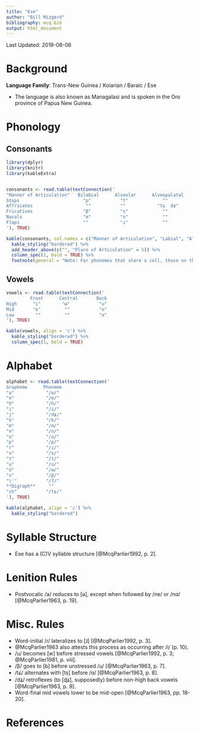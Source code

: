 ```yaml
---
title: "Ese"
author: "Bill Mizgerd"
bibliography: mcq.bib
output: html_document
---
```


Last Updated: 2019-08-06

# Background

**Language Family**: Trans-New Guinea / Koiarian / Baraic / Ese

* The language is also known as Managalasi and is spoken in the Oro province of Papua New Guinea.

# Phonology

## Consonants

```r

library(dplyr)
library(knitr)
library(kableExtra)


consonants <- read.table(textConnection('
"Manner of Articulation"   Bilabial      Alveolar      Alveopalatal     Velar      Glottal
Stops                        "p"           "t"             ""            "k"          "ʔ"
Affricates                    ""           ""            "tɕ  dʑ"         ""          ""
Fricatives                   "β"           "s"             ""             ""          "h"
Nasals                       "m"           "n"             ""             ""          ""
Flaps                        ""            "ɾ"             ""             ""          ""   
'), TRUE)

kable(consonants, col.names = c("Manner of Articulation", "Labial", "Alveolar", "Alveopalatal", "Palatal", "Velar"), align = 'c') %>%
  kable_styling("bordered") %>%
  add_header_above(c("", "Place of Articulation" = 5)) %>%
  column_spec(1, bold = TRUE) %>%
  footnote(general = "Note: For phonemes that share a cell, those on the left are voiceless and those on the right are voiced. Both palatal approximants are voiced.", general_title = "")
```

## Vowels

```r

vowels <- read.table(textConnection('
         Front      Central       Back
High      "i"        "ʉ"           "u"
Mid       "e"         ""           "o"
Low        ""         ""           "ɑ"
'), TRUE)

kable(vowels, align = 'c') %>%
  kable_styling("bordered") %>%
  column_spec(1, bold = TRUE)
```  

# Alphabet

```r

alphabet <- read.table(textConnection('
Grapheme      Phoneme  
"a"            "/ɑ/"    
"e"            "/e/"  
"h"            "/h/"  
"i"            "/i/"  
"j"            "/dʑ/"  
"k"            "/k/"  
"m"            "/m/"  
"n"            "/n/"  
"o"            "/o/"  
"p"            "/p/"  
"r"            "/ɾ/"  
"s"            "/s/"  
"t"            "/t/"  
"u"            "/u/"  
"ú"            "/ʉ/"  
"v"            "/β/"  
"\'"           "/ʔ/"
**Digraph**     ""
"ch"           "/tɕ/"
'), TRUE)

kable(alphabet, align = 'c') %>%
  kable_styling("bordered")
```

# Syllable Structure

* Ese has a (C)V syllable structure [@McqParlier1992, p. 2].

# Lenition Rules

* Postvocalic /a/ reduces to [ə], except when followed by /ne/ or /nɑ/ [@McqParlier1963, p. 19].

# Misc. Rules

* Word-initial /ɾ/ lateralizes to [ɺ] [@McqParlier1992, p. 3].
* @McqParlier1963 also attests this process as occurring after /i/ (p. 10).
* /u/ becomes [w] before stressed vowels [@McqParlier1992, p. 3; @McqParlier1981, p. viii].
* /β/ goes to [b] before unstressed /u/ [@McqParlier1963, p. 7].
* /tɕ/ alternates with [ts] before /ɑ/ [@McqParlier1963, p. 8].
* /dʑ/ retroflexes (to [ɖʑ], supposedly) before non-high back vowels [@McqParlier1963, p. 9].
* Word-final mid vowels lower to be mid-open [@McqParlier1963, pp. 18-20].

# References
